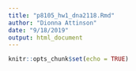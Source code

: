 ```yaml
---
title: "p8105_hw1_dna2118.Rmd"
author: "Dionna Attinson"
date: "9/18/2019"
output: html_document
---
```


```r
knitr::opts_chunk$set(echo = TRUE)
```


